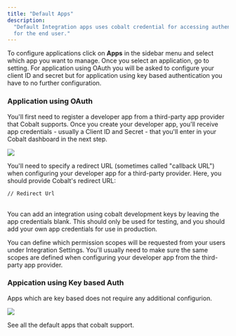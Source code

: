 ```yaml
---
title: "Default Apps"
description:
  "Default Integration apps uses cobalt credential for accessing authentication
  for the end user."
---
```


To configure applications click on **Apps** in the sidebar menu and select which
app you want to manage. Once you select an application, go to setting. For
application using OAuth you will be asked to configure your client ID and secret
but for application using key based authentication you have to no further
configuration.

### Application using OAuth

You'll first need to register a developer app from a third-party app provider
that Cobalt supports. Once you create your developer app, you'll receive app
credentials - usually a Client ID and Secret - that you'll enter in your Cobalt
dashboard in the next step.

![](/images/default-apps-1.png)

You'll need to specify a redirect URL (sometimes called "callback URL") when
configuring your developer app for a third-party provider. Here, you should
provide Cobalt's redirect URL:

```
// Redirect Url
```

<br />

<Note>
  You can add an integration using cobalt development keys by leaving the app
  credentials blank. This should only be used for testing, and you should add
  your own app credentials for use in production.
</Note>

You can define which permission scopes will be requested from your users under
Integration Settings. You'll usually need to make sure the same scopes are
defined when configuring your developer app from the third-party app provider.

### Appication using Key based Auth

Apps which are key based does not require any additional configurion.

![](/images/default-apps-2.png)

See all the default apps that cobalt support.

<Card
  title="Integration Catalogue"
  icon="file"
  href="/cobalt/reference/integration-catalogue"
/>
